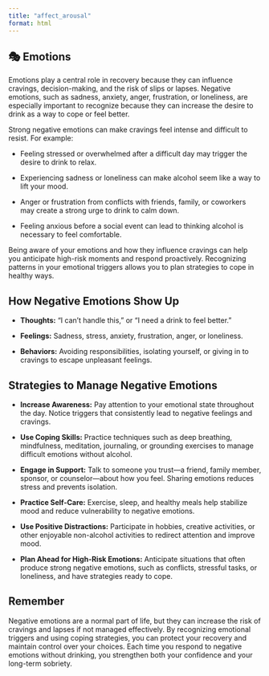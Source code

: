 ```yaml
---
title: "affect_arousal"
format: html
---
```


## 🎭 Emotions

Emotions play a central role in recovery because they can influence cravings, decision-making, and the risk of slips or lapses. Negative emotions, such as sadness, anxiety, anger, frustration, or loneliness, are especially important to recognize because they can increase the desire to drink as a way to cope or feel better.

Strong negative emotions can make cravings feel intense and difficult to resist. For example:

- Feeling stressed or overwhelmed after a difficult day may trigger the desire to drink to relax.

- Experiencing sadness or loneliness can make alcohol seem like a way to lift your mood.

- Anger or frustration from conflicts with friends, family, or coworkers may create a strong urge to drink to calm down.

- Feeling anxious before a social event can lead to thinking alcohol is necessary to feel comfortable.

Being aware of your emotions and how they influence cravings can help you anticipate high-risk moments and respond proactively. Recognizing patterns in your emotional triggers allows you to plan strategies to cope in healthy ways.

## How Negative Emotions Show Up

- **Thoughts:** “I can’t handle this,” or “I need a drink to feel better.”

- **Feelings:** Sadness, stress, anxiety, frustration, anger, or loneliness.

- **Behaviors:** Avoiding responsibilities, isolating yourself, or giving in to cravings to escape unpleasant feelings.

## Strategies to Manage Negative Emotions

- **Increase Awareness:** Pay attention to your emotional state throughout the day. Notice triggers that consistently lead to negative feelings and cravings.

- **Use Coping Skills:** Practice techniques such as deep breathing, mindfulness, meditation, journaling, or grounding exercises to manage difficult emotions without alcohol.

- **Engage in Support:** Talk to someone you trust—a friend, family member, sponsor, or counselor—about how you feel. Sharing emotions reduces stress and prevents isolation.

- **Practice Self-Care:** Exercise, sleep, and healthy meals help stabilize mood and reduce vulnerability to negative emotions.

- **Use Positive Distractions:** Participate in hobbies, creative activities, or other enjoyable non-alcohol activities to redirect attention and improve mood.

- **Plan Ahead for High-Risk Emotions:** Anticipate situations that often produce strong negative emotions, such as conflicts, stressful tasks, or loneliness, and have strategies ready to cope.

## Remember

Negative emotions are a normal part of life, but they can increase the risk of cravings and lapses if not managed effectively. By recognizing emotional triggers and using coping strategies, you can protect your recovery and maintain control over your choices. Each time you respond to negative emotions without drinking, you strengthen both your confidence and your long-term sobriety.